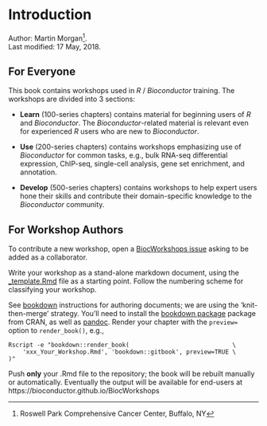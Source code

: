 # Introduction

Author:
    Martin Morgan^[Roswell Park Comprehensive Cancer Center, Buffalo, NY].
    <br/>
Last modified: 17 May, 2018.

## For Everyone

This book contains workshops used in _R_ / _Bioconductor_
training. The workshops are divided into 3 sections:

- **Learn** (100-series chapters) contains material for beginning
  users of _R_ and _Bioconductor_. The _Bioconductor_-related material
  is relevant even for experienced _R_ users who are new to
  _Bioconductor_.
  
- **Use** (200-series chapters) contains workshops emphasizing use of
  _Bioconductor_ for common tasks, e.g., bulk RNA-seq differential
  expression, ChIP-seq, single-cell analysis, gene set enrichment, and
  annotation.

- **Develop** (500-series chapters) contains workshops to help expert
  users hone their skills and contribute their domain-specific
  knowledge to the _Bioconductor_ community.
  
## For Workshop Authors

To contribute a new workshop, open a [BiocWorkshops issue][] asking to
be added as a collaborator.

Write your workshop as a stand-alone markdown document, using the
[_template.Rmd][] file as a starting point. Follow the numbering
scheme for classifying your workshop. 

See [bookdown][] instructions for authoring documents; we are using
the 'knit-then-merge' strategy. You'll need to install the
[bookdown package][] package from CRAN, as well as [pandoc][]. Render
your chapter with the `preview=` option to `render_book()`, e.g.,

```
Rscript -e "bookdown::render_book(                             \
    'xxx_Your_Workshop.Rmd', 'bookdown::gitbook', preview=TRUE \
)"
```

Push **only** your .Rmd file to the repository; the book will be
rebuilt manually or automatically. Eventually the output will be
available for end-users at https://bioconductor.github.io/BiocWorkshops

[BiocWorkshops issue]: https://github.com/Bioconductor/BiocWorkshops/issues
[_template.Rmd]: https://github.com/Bioconductor/BiocWorkshops/blob/master/_template.Rmd
[bookdown]: https://bookdown.org/yihui/bookdown/
[bookdown package]: https://cran.r-project.org/package=bookdown
[pandoc]: http://pandoc.org/
